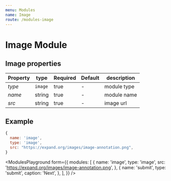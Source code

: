 ```yaml
---
menu: Modules
name: Image
route: /modules-image
---
```


# Image Module

## Image properties

| Property | type    | Required | Default | description |
| ---------| ------- | -------- | ------- | ----------- |
| *type*   | `image` | true     | -       | module type |
| *name*   | string  | true     | -       | module name |
| *src*    | string  | true     | -       | image url   |

## Example
```jsx
{
  name: 'image',
  type: 'image',
  src: "https://expand.org/images/image-annotation.png",
}
```


<ModulesPlayground
  form={{
    modules: [
      {
        name: 'image',
        type: 'image',
        src: 'https://expand.org/images/image-annotation.png',
      },
      {
        name: 'submit',
        type: 'submit',
        caption: 'Next',
      },
    ],
  }}
/>

